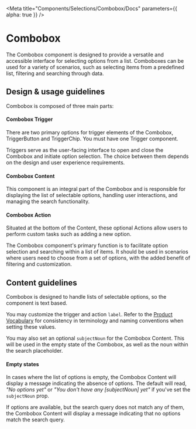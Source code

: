 
<Meta
  title="Components/Selections/Combobox/Docs"
  parameters={{ alpha: true }}
/>

# Combobox

The Combobox component is designed to provide a versatile and accessible
interface for selecting options from a list. Comboboxes can be used for a
variety of scenarios, such as selecting items from a predefined list, filtering
and searching through data.

## Design & usage guidelines

Combobox is composed of three main parts:

#### Combobox Trigger

There are two primary options for trigger elements of the Combobox,
TriggerButton and TriggerChip. You must have one Trigger component.

Triggers serve as the user-facing interface to open and close the Combobox and
initiate option selection. The choice between them depends on the design and
user experience requirements.

#### Combobox Content

This component is an integral part of the Combobox and is responsible for
displaying the list of selectable options, handling user interactions, and
managing the search functionality.

#### Combobox Action

Situated at the bottom of the Content, these optional Actions allow users to
perform custom tasks such as adding a new option.

The Combobox component's primary function is to facilitate option selection and
searching within a list of items. It should be used in scenarios where users
need to choose from a set of options, with the added benefit of filtering and
customization.

## Content guidelines

Combobox is designed to handle lists of selectable options, so the component is
text based.

You may customize the trigger and action `label`. Refer to the
[Product Vocabulary](../?path=/docs/content-product-vocabulary--page) for
consistency in terminology and naming conventions when setting these values.

You may also set an optional `subjectNoun` for the Combobox Content. This will
be used in the empty state of the Combobox, as well as the noun within the
search placeholder.

#### Empty states

In cases where the list of options is empty, the Combobox Content will display a
message indicating the absence of options. The default will read, _"No options
yet"_ or _"You don't have any [subjectNoun] yet"_ if you've set the
`subjectNoun` prop.

If options are available, but the search query does not match any of them, the
Combobox Content will display a message indicating that no options match the
search query.
